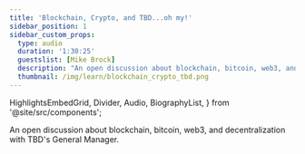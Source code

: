 ```yaml
---
title: 'Blockchain, Crypto, and TBD...oh my!'
sidebar_position: 1
sidebar_custom_props:
  type: audio
  duration: '1:30:25'
  guestslist: [Mike Brock]
  description: "An open discussion about blockchain, bitcoin, web3, and decentralization with TBD's General Manager."
  thumbnail: /img/learn/blockchain_crypto_tbd.png
---
```


  HighlightsEmbedGrid,
  Divider,
  Audio,
  BiographyList,
} from '@site/src/components';

<div className="mb-8">
  <Audio url="https://soundcloud.com/user-625850228/blockchain-crypto-and-tbd-oh" />
</div>

An open discussion about blockchain, bitcoin, web3, and decentralization with TBD's General Manager.

<Divider type="dotted" className="" />
<BiographyList
  growToFit={false}
  title="guests"
  biographies={[
    {
      imageUrl: '/img/learn/headshots/mike_brock.jpeg',
      headline: 'Mike Brock',
      description: 'TBD of TBD',
    },
  ]}
/>
<Divider type="dotted" className="" />
<HighlightsEmbedGrid
  title="HIGHLIGHTS"
  growToFit={true}
  highlights={[
    {
      title: 'What is TBD?',
      url: 'https://vimeo.com/704183946',
    },
  ]}
/>
<Divider type="dotted" className="" />
